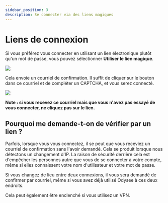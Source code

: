 ---
sidebar_position: 3
description: Se connecter via des liens magiques
---

# Liens de connexion

Si vous préférez vous connecter en utilisant un lien électronique plutôt qu'un mot de passe, vous pouvez sélectionner **Utiliser le lien magique**.

![](https://i.imgur.com/sxATuIE.png)

Cela envoie un courriel de confirmation. Il suffit de cliquer sur le bouton dans ce courriel et de compléter un CAPTCHA, et vous serez connecté.

![](https://i.imgur.com/MttvyYb.png)

**Note : si vous recevez ce courriel mais que vous n'avez pas essayé de vous connecter, ne cliquez pas sur le lien.**

## Pourquoi me demande-t-on de vérifier par un lien ?

Parfois, lorsque vous vous connectez, il se peut que vous receviez un courriel de confirmation sans l'avoir demandé. Cela se produit lorsque nous détectons un changement d'IP. La raison de sécurité derrière cela est d'empêcher les personnes autre que vous de se connecter à votre compte, même si elles connaissent votre nom d'utilisateur et votre mot de passe.

Si vous changez de lieu entre deux connexions, il vous sera demandé de confirmer par courriel, même si vous avez déjà utilisé Odysee à ces deux endroits.

Cela peut également être enclenché si vous utilisez un VPN.




